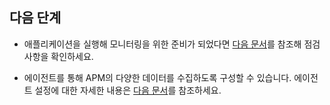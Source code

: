 ## 다음 단계

* 애플리케이션을 실행해 모니터링을 위한 준비가 되었다면 [다음 문서](install-check)를 참조해 점검 사항을 확인하세요.

* 에이전트를 통해 APM의 다양한 데이터를 수집하도록 구성할 수 있습니다. 에이전트 설정에 대한 자세한 내용은 [다음 문서](set-agent)를 참조하세요.